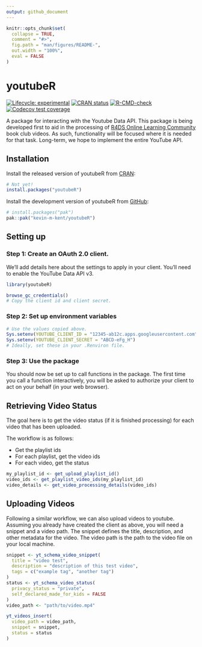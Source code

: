```yaml
---
output: github_document
---
```


<!-- README.md is generated from README.Rmd. Please edit that file -->

```r
knitr::opts_chunk$set(
  collapse = TRUE,
  comment = "#>",
  fig.path = "man/figures/README-",
  out.width = "100%",
  eval = FALSE
)
```

# youtubeR

<!-- badges: start -->
[![Lifecycle: experimental](https://img.shields.io/badge/lifecycle-experimental-orange.svg)](https://lifecycle.r-lib.org/articles/stages.html#experimental)
[![CRAN status](https://www.r-pkg.org/badges/version/youtubeR)](https://CRAN.R-project.org/package=youtubeR)
[![R-CMD-check](https://github.com/kevin-m-kent/youtubeR/actions/workflows/R-CMD-check.yaml/badge.svg)](https://github.com/kevin-m-kent/youtubeR/actions/workflows/R-CMD-check.yaml)
[![Codecov test coverage](https://codecov.io/gh/kevin-m-kent/youtubeR/graph/badge.svg)](https://app.codecov.io/gh/kevin-m-kent/youtubeR)
<!-- badges: end -->

A package for interacting with the Youtube Data API. 
This package is being developed first to aid in the processing of [R4DS Online Learning Community](https://r4ds.io) book club videos.
As such, functionality will be focused where it is needed for that task.
Long-term, we hope to implement the entire YouTube API.

## Installation

::: {.pkgdown-release}
Install the released version of youtubeR from [CRAN](https://cran.r-project.org/):

``` r
# Not yet!
install.packages("youtubeR")
```
:::

::: {.pkgdown-devel}
Install the development version of youtubeR from [GitHub](https://github.com/):

``` r
# install.packages("pak")
pak::pak("kevin-m-kent/youtubeR")
```
:::


## Setting up

### Step 1: Create an OAuth 2.0 client.

We'll add details here about the settings to apply in your client.
You'll need to enable the YouTube Data API v3.

```r
library(youtubeR)

browse_gc_credentials()
# Copy the client id and client secret.
```

### Step 2: Set up environment variables

```r
# Use the values copied above.
Sys.setenv(YOUTUBE_CLIENT_ID = "12345-ab12c.apps.googleusercontent.com")
Sys.setenv(YOUTUBE_CLIENT_SECRET = "ABCD-eFg_H")
# Ideally, set these in your .Renviron file.
```

### Step 3: Use the package

You should now be set up to call functions in the package. 
The first time you call a function interactively, you will be asked to authorize your client to act on your behalf (in your web browser).

## Retrieving Video Status

The goal here is to get the video status (if it is finished processing) for
each video that has been uploaded.

The workflow is as follows:

- Get the playlist ids
- For each playlist, get the video ids
- For each video, get the status

```r
my_playlist_id <- get_upload_playlist_id()
video_ids <- get_playlist_video_ids(my_playlist_id)
video_details <- get_video_processing_details(video_ids)
```

## Uploading Videos

Following a similar workflow, we can also upload videos to youtube. 
Assuming you already have created the client as above, you will need a snippet and a video path. 
The snippet defines the title, description, and other metadata for the video. 
The video path is the path to the video file on your local machine. 

```r
snippet <- yt_schema_video_snippet(
  title = "video test",
  description = "description of this test video",
  tags = c("example tag", "another tag")
)
status <- yt_schema_video_status(
  privacy_status = "private",
  self_declared_made_for_kids = FALSE
)
video_path <- "path/to/video.mp4"

yt_videos_insert(
  video_path = video_path,
  snippet = snippet,
  status = status
)
```
